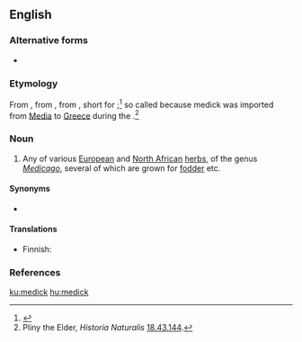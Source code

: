 ==English==

===Alternative forms===
* {{l|en|medic}}

===Etymology===
From {{etyl|enm|en}} {{m|enm|medike}}, from {{etyl|la|en}} {{m|la|mēdica}}, from {{etyl|grc|en}} {{m|grc|μηδίκη}}, short for {{m|grc|Μηδικὴ πόα||Median grass}};<ref>{{R:OED Online}}</ref> so called because medick was imported from [[Media]] to [[Greece]] during the {{w|Greco-Persian Wars}}.<ref>Pliny the Elder, ''Historia Naturalis'' [[s:la:Naturalis Historia/Liber XVIII#XLIII|18.43.144]].</ref>

===Noun===
{{wikipedia}}
{{en-noun}}

# Any of various [[European]] and [[North African]] [[herb]]s, of the genus ''[[Medicago]]'', several of which are grown for [[fodder]] etc.

====Synonyms====
* {{l|en|burclover}}

====Translations====
{{trans-top|plant of the genus ''Medicago''}}
* Finnish: {{t+|fi|mailanen}}
{{trans-mid}}
{{trans-bottom}}

===References===
<references/>

[[ku:medick]]
[[hu:medick]]
